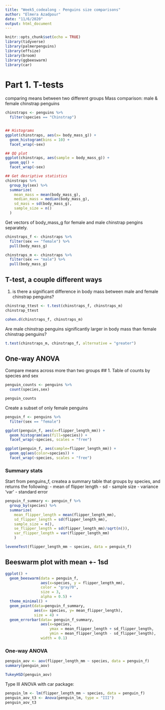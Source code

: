 ```yaml
---
title: "Week5_codealong - Penguins size comparisons"
author: "Elmera Azadpour"
date: "11/6/2020"
output: html_document
---
```


```r
knitr::opts_chunk$set(echo = TRUE)
library(tidyverse)
library(palmerpenguins)
library(effsize)
library(broom)
library(ggbeeswarm)
library(car)
```

# Part 1. T-tests
comparing means between two different groups
Mass comparison: male & female chinstrap penguins
```r
chinstraps <- penguins %>% 
  filter(species == "Chinstrap")


## Histograms
ggplot(chinstraps, aes(x= body_mass_g)) + 
  geom_histogram(bins = 10) +
  facet_wrap(~sex)

## QQ plot 
ggplot(chinstraps, aes(sample = body_mass_g)) + 
  geom_qq() +
  facet_wrap(~sex)

## Get desriptive statistics
chinstraps %>% 
  group_by(sex) %>% 
  summarize(
    mean_mass = mean(body_mass_g),
    median_mass = median(body_mass_g),
    sd_mass = sd(body_mass_g),
    sample_size = n()
  )

```


Get vectors of body_mass_g for female and male chinstrap pengins separately.

```r
chinstraps_f <- chinstraps %>%  
  filter(sex == "female") %>% 
  pull(body_mass_g)

chinstraps_m <- chinstraps %>%  
  filter(sex == "male") %>% 
  pull(body_mass_g)
```


## T-test, a couple different ways

1. is there a significant difference in body mass between male and female chinstrap penguins? 

```r
chinstrap_ttest <- t.test(chinstraps_f, chinstraps_m)
chinstrap_ttest

cohen.d(chinstraps_f, chinstraps_m)
```

Are male chinstrap penguins significantly larger in body mass than female chinstrap penguins?

```r
t.test(chinstraps_m, chinstraps_f, alternative = "greater")
```











## One-way ANOVA

Compare means across more than two groups 
## 1. Table of counts by species and sex
```r
penguin_counts <- penguins %>% 
  count(species,sex)

penguin_counts
```

Create a subset of only female penguins
```r
penguin_f <- penguins %>% 
  filter(sex == "female")

ggplot(penguin_f, aes(x=flipper_length_mm)) +
  geom_histogram(aes(fill=species)) +
  facet_wrap(~species, scales = "free")

ggplot(penguin_f, aes(sample=flipper_length_mm)) +
  geom_qq(aes(color=species)) +
  facet_wrap(~species, scales = "free")
```


### Summary stats 
Start from penguins_f, createa a summary table that groups by species, and returns the following:
- mean of flipper length
- sd
- sample size
- variance 'var'
- standard error
```r
penguin_f_summary <- penguin_f %>% 
  group_by(species) %>% 
  summarize(
    mean_flipper_length = mean(flipper_length_mm),
    sd_flipper_length = sd(flipper_length_mm),
    sample_size = n(),
    se_flipper_length = sd(flipper_length_mm)/sqrt(n()),
    var_flipper_length = var(flipper_length_mm)
    )

leveneTest(flipper_length_mm ~ species, data = penguin_f)
```


## Beeswarm plot with mean +- 1sd
```r
ggplot() + 
  geom_beeswarm(data = penguin_f, 
                aes(x=species, y = flipper_length_mm),
                color = "gray70", 
                size = 3,
                alpha = 0.5) +
  theme_minimal() +
  geom_point(data=penguin_f_summary,
             aes(x= species, y= mean_flipper_length),
             size = 4) +
  geom_errorbar(data= penguin_f_summary, 
                aes(x=species, 
                    ymax = mean_flipper_length + sd_flipper_length,
                    ymin = mean_flipper_length - sd_flipper_length),
                width = 0.1)
```



### One-way ANOVA

```r
penguin_aov <- aov(flipper_length_mm ~ species, data = penguin_f)
summary(penguin_aov)

TukeyHSD(penguin_aov)
```



Type III ANOVA with car package:
```r
penguin_lm <- lm(flipper_length_mm ~ species, data = penguin_f)
penguin_aov_t3 <- Anova(penguin_lm, type = "III")
penguin_aov_t3
```

